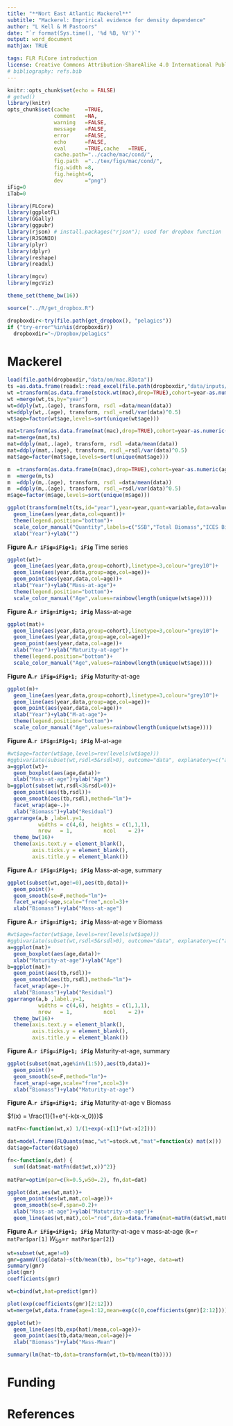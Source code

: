 ```yaml
---
title: "**Nort East Atlantic Mackerel**"
subtitle: "Mackerel: Emprirical evidence for density dependence"
author: "L Kell & M Pastoors"
date: "`r format(Sys.time(), '%d %B, %Y')`"
output: word_document
mathjax: TRUE

tags: FLR FLCore introduction
license: Creative Commons Attribution-ShareAlike 4.0 International Public License
# bibliography: refs.bib
---
```

  
```r
knitr::opts_chunk$set(echo = FALSE)
# getwd()
library(knitr)
opts_chunk$set(cache     =TRUE, 
               comment   =NA, 
               warning   =FALSE, 
               message   =FALSE, 
               error     =FALSE, 
               echo      =FALSE, 
               eval      =TRUE,cache   =TRUE,
               cache.path="../cache/mac/cond/",
               fig.path  ="../tex/figs/mac/cond/",
               fig.width =8,
               fig.height=6,
               dev       ="png")
iFig=0
iTab=0
```

```r
library(FLCore)
library(ggplotFL)
library(GGally)
library(ggpubr)
library(rjson) # install.packages("rjson"); used for dropbox function
library(RJSONIO)
library(plyr)
library(dplyr)
library(reshape)
library(readxl)

library(mgcv)
library(mgcViz)

theme_set(theme_bw(16))
```


```r
source("../R/get_dropbox.R")

dropboxdir<-try(file.path(get_dropbox(), "pelagics"))
if ("try-error"%in%is(dropboxdir))
  dropboxdir="~/Dropbox/pelagics"
```


# Mackerel

```r

load(file.path(dropboxdir,"data/om/mac.RData"))
ts =as.data.frame(readxl::read_excel(file.path(dropboxdir,"data/inputs/dat.xlsx"),sheet="ts"))
wt =transform(as.data.frame(stock.wt(mac),drop=TRUE),cohort=year-as.numeric(age))
wt =merge(wt,ts,by="year")
wt=ddply(wt,.(age), transform, rsdl =data/mean(data))
wt=ddply(wt,.(age), transform, rsdl_=rsdl/var(data)^0.5)
wt$age=factor(wt$age,levels=sort(unique(wt$age)))

mat=transform(as.data.frame(mat(mac),drop=TRUE),cohort=year-as.numeric(age))
mat=merge(mat,ts)
mat=ddply(mat,.(age), transform, rsdl =data/mean(data))
mat=ddply(mat,.(age), transform, rsdl_=rsdl/var(data)^0.5) 
mat$age=factor(mat$age,levels=sort(unique(mat$age)))

m  =transform(as.data.frame(m(mac),drop=TRUE),cohort=year-as.numeric(age))  
m  =merge(m,ts)
m  =ddply(m,.(age), transform, rsdl =data/mean(data))
m  =ddply(m,.(age), transform, rsdl_=rsdl/var(data)^0.5) 
m$age=factor(m$age,levels=sort(unique(m$age))) 
```

```r
ggplot(transform(melt(ts,id="year"),year=year,quant=variable,data=value))+
  geom_line(aes(year,data,col=quant))+
  theme(legend.position="bottom")+
  scale_color_manual("Quantity",labels=c("SSB","Total Biomass","ICES Biomass"),values=rainbow(3))+
  xlab("Year")+ylab("")
```

**Figure A.`r iFig=iFig+1; iFig`** Time series

\newpage

```r
ggplot(wt)+  
  geom_line(aes(year,data,group=cohort),linetype=3,colour="grey10")+
  geom_line(aes(year,data,group=age,col=age))+
  geom_point(aes(year,data,col=age))+
  xlab("Year")+ylab("Mass-at-age")+
  theme(legend.position="bottom")+
  scale_color_manual("Age",values=rainbow(length(unique(wt$age))))
```

**Figure A.`r iFig=iFig+1; iFig`** Mass-at-age

\newpage

```r
ggplot(mat)+  
  geom_line(aes(year,data,group=cohort),linetype=3,colour="grey10")+ 
  geom_line(aes(year,data,group=age,col=age))+
  geom_point(aes(year,data,col=age))+
  xlab("Year")+ylab("Maturity-at-age")+
  theme(legend.position="bottom")+
  scale_color_manual("Age",values=rainbow(length(unique(wt$age))))
```

**Figure A.`r iFig=iFig+1; iFig`** Maturity-at-age

\newpage

```r
ggplot(m)+  
  geom_line(aes(year,data,group=cohort),linetype=3,colour="grey10")+ 
  geom_line(aes(year,data,group=age,col=age))+
  geom_point(aes(year,data,col=age))+
  xlab("Year")+ylab("M-at-age")+
  theme(legend.position="bottom")+
  scale_color_manual("Age",values=rainbow(length(unique(wt$age))))
```

**Figure A.`r iFig=iFig+1; iFig`** M-at-age

\newpage

```r
#wt$age=factor(wt$age,levels=rev(levels(wt$age)))
#ggbivariate(subset(wt,rsdl<5&rsdl>0), outcome="data", explanatory=c("age", "tb"))
a=ggplot(wt)+
  geom_boxplot(aes(age,data))+
  xlab("Mass-at-age")+ylab("Age")
b=ggplot(subset(wt,rsdl<3&rsdl>0))+
  geom_point(aes(tb,rsdl))+
  geom_smooth(aes(tb,rsdl),method="lm")+
  facet_wrap(age~.)+
  xlab("Biomass")+ylab("Residual")
ggarrange(a,b ,label.y=1,  
          widths = c(4,6), heights = c(1,1,1),
          nrow   = 1,          ncol    = 2)+
  theme_bw(16)+
  theme(axis.text.y = element_blank(),
        axis.ticks.y = element_blank(),
        axis.title.y = element_blank())
```

**Figure A.`r iFig=iFig+1; iFig`** Mass-at-age, summary 

\newpage


```r
ggplot(subset(wt,age!=0),aes(tb,data))+
  geom_point()+
  geom_smooth(se=F,method="lm")+
  facet_wrap(~age,scale="free",ncol=3)+
  xlab("Biomass")+ylab("Mass-at-age")
```

**Figure A.`r iFig=iFig+1; iFig`** Mass-at-age v Biomass

\newpage

```r
#wt$age=factor(wt$age,levels=rev(levels(wt$age)))
#ggbivariate(subset(wt,rsdl<5&rsdl>0), outcome="data", explanatory=c("age", "tb"))
a=ggplot(mat)+
  geom_boxplot(aes(age,data))+
  xlab("Maturity-at-age")+ylab("Age")
b=ggplot(mat)+
  geom_point(aes(tb,rsdl))+
  geom_smooth(aes(tb,rsdl),method="lm")+
  facet_wrap(age~.)+
  xlab("Biomass")+ylab("Residual")
ggarrange(a,b ,label.y=1,  
          widths = c(4,6), heights = c(1,1,1),
          nrow   = 1,          ncol    = 2)+
  theme_bw(16)+
  theme(axis.text.y = element_blank(),
        axis.ticks.y = element_blank(),
        axis.title.y = element_blank())
```


**Figure A.`r iFig=iFig+1; iFig`** Maturity-at-age, summary 

\newpage


```r
ggplot(subset(mat,age%in%(1:5)),aes(tb,data))+
  geom_point()+
  geom_smooth(se=F,method="lm")+
  facet_wrap(~age,scale="free",ncol=3)+
  xlab("Biomass")+ylab("Maturity-at-age")
```

**Figure A.`r iFig=iFig+1; iFig`** Maturity-at-age v Biomass

\newpage

$f(x) = \frac{1}{1+e^{-k(x-x_0)}}$


```r
matFn<-function(wt,x) 1/(1+exp(-x[1]*(wt-x[2])))

dat=model.frame(FLQuants(mac,"wt"=stock.wt,"mat"=function(x) mat(x)))
dat$age=factor(dat$age)

fn<-function(x,dat) {
  sum((dat$mat-matFn(dat$wt,x))^2)}
 
matPar=optim(par=c(k=0.5,w50=.2), fn,dat=dat)

ggplot(dat,aes(wt,mat))+
  geom_point(aes(wt,mat,col=age))+
  geom_smooth(se=F,span=0.2)+
  xlab("Mass-at-age")+ylab("Matutrity-at-age")+
  geom_line(aes(wt,mat),col="red",data=data.frame(mat=matFn(dat$wt,matPar$par),wt=dat$wt))
```

**Figure A.`r iFig=iFig+1; iFig`** Maturity-at-age v mass-at-age  (k=`r matPar$par[1]` $W_{50}$=`r matPar$par[2]`)

\newpage

```r
wt=subset(wt,age!=0)
gmr=gammV(log(data)~s(tb/mean(tb), bs="tp")+age, data=wt)
summary(gmr)
plot(gmr)
coefficients(gmr)

wt=cbind(wt,hat=predict(gmr))

plot(exp(coefficients(gmr)[2:12]))
wt=merge(wt,data.frame(age=1:12,mean=exp(c(0,coefficients(gmr)[2:12]))))

ggplot(wt)+
  geom_line(aes(tb,exp(hat)/mean,col=age))+
  geom_point(aes(tb,data/mean,col=age))+
  xlab("Biomass")+ylab("Mass-Mean")

summary(lm(hat~tb,data=transform(wt,tb=tb/mean(tb))))
```


# Funding

# References

